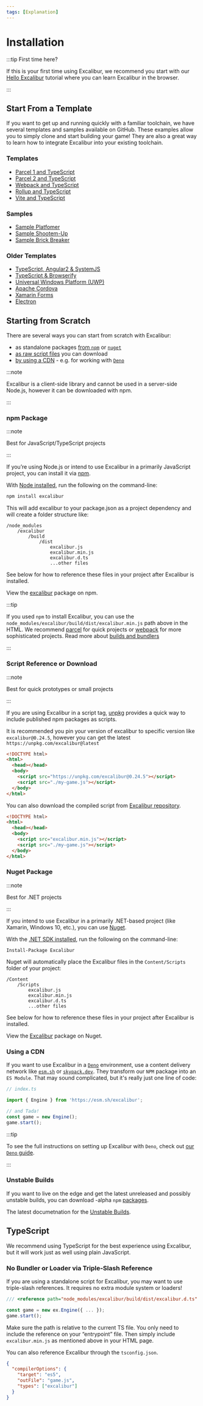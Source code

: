 ```yaml
---
tags: [Explanation]
---
```


# Installation

:::tip First time here?

If this is your first time using Excalibur, we recommend you start with our [Hello Excalibur](02-your-first-game.mdx) tutorial where you can learn Excalibur in the browser.

:::

## Start From a Template

If you want to get up and running quickly with a familiar toolchain, we have several templates and samples available on GitHub. These examples allow you to simply clone and start building your game! They are also a great way to learn how to integrate Excalibur into your existing toolchain.

### Templates

- [Parcel 1 and TypeScript](https://github.com/excaliburjs/template-ts-parcel)
- [Parcel 2 and TypeScript](https://github.com/excaliburjs/template-ts-parcel-v2)
- [Webpack and TypeScript](https://github.com/excaliburjs/template-ts-webpack)
- [Rollup and TypeScript](https://github.com/excaliburjs/template-ts-rollup)
- [Vite and TypeScript](https://github.com/excaliburjs/template-ts-vite)

### Samples

- [Sample Platfomer](https://github.com/excaliburjs/sample-platformer)
- [Sample Shootem-Up](https://github.com/excaliburjs/sample-shootemup)
- [Sample Brick Breaker](https://github.com/excaliburjs/sample-breakout)

### Older Templates

- [TypeScript, Angular2 & SystemJS](https://github.com/excaliburjs/example-ts-angular2)
- [TypeScript & Browserify](https://github.com/excaliburjs/example-ts-browserify)
- [Universal Windows Platform (UWP)](https://github.com/excaliburjs/example-uwp)
- [Apache Cordova](https://github.com/excaliburjs/example-cordova)
- [Xamarin Forms](https://github.com/excaliburjs/example-xamarin)
- [Electron](https://github.com/excaliburjs/example-electron)

## Starting from Scratch

There are several ways you can start from scratch with Excalibur:

- as standalone packages [from `npm`](#npm-package) or [`nuget`](#nuget-package)
- [as raw script files](#script-reference-or-download) you can download
- [by using a CDN](#using-a-cdn) - e.g. for working with [`Deno`](https://deno.land/)

:::note

Excalibur is a client-side library and cannot be used in a
server-side Node.js, however it can be downloaded with npm.

:::

### npm Package

:::note

Best for JavaScript/TypeScript projects

:::

If you’re using Node.js or intend to use Excalibur in a primarily JavaScript project, you can install it via [npm](https://docs.npmjs.com/getting-started/what-is-npm).

With [Node installed](https://nodejs.org/en/download/), run the following on the command-line:

```bash
npm install excalibur
```

This will add excalibur to your package.json as a project dependency and will create a folder structure like:

```
/node_modules
    /excalibur
        /build
            /dist
                excalibur.js
                excalibur.min.js
                excalibur.d.ts
                ...other files
```

See below for how to reference these files in your project after Excalibur is installed.

View the [excalibur](https://www.npmjs.com/package/excalibur) package on npm.

:::tip

If you used `npm` to install Excalibur, you can use the
`node_modules/excalibur/build/dist/excalibur.min.js` path above in the HTML. We
recommend [parcel](https://github.com/excaliburjs/example-ts-parcel) for quick projects or [webpack](https://github.com/excaliburjs/example-ts-webpack) for
more sophisticated projects. Read more about [builds and bundlers](/docs/bundlers)

:::

### Script Reference or Download

:::note

Best for quick prototypes or small projects

:::

If you are using Excalibur in a script tag, [unpkg](https://unpkg.com/) provides a quick way to include published npm packages as scripts.

It is recommended you pin your version of excalibur to specific version like `excalibur@0.24.5`, however you can get the latest `https://unpkg.com/excalibur@latest`

```html
<!DOCTYPE html>
<html>
  <head></head>
  <body>
    <script src="https://unpkg.com/excalibur@0.24.5"></script>
    <script src="./my-game.js"></script>
  </body>
</html>
```

You can also download the compiled script from [Excalibur repository](https://github.com/excaliburjs/excalibur/releases).

```html
<!DOCTYPE html>
<html>
  <head></head>
  <body>
    <script src="excalibur.min.js"></script>
    <script src="./my-game.js"></script>
  </body>
</html>
```

### Nuget Package

:::note

Best for .NET projects

:::

If you intend to use Excalibur in a primarily .NET-based project (like Xamarin, Windows 10, etc.), you can use [Nuget](https://www.nuget.org/).

With the [.NET SDK installed](https://docs.microsoft.com/en-us/dotnet/framework/install/), run the following on the command-line:

    Install-Package Excalibur

Nuget will automatically place the Excalibur files in the `Content/Scripts` folder of your project:

```
/Content
    /Scripts
        excalibur.js
        excalibur.min.js
        excalibur.d.ts
        ...other files
```

See below for how to reference these files in your project after Excalibur is installed.

View the [Excalibur](https://www.nuget.org/packages/Excalibur/) package on Nuget.

### Using a CDN

If you want to use Excalibur in a [`Deno`](https://deno.land/) environment, use a content delivery network like [`esm.sh`](https://esm.sh/) or [`skypack.dev`](https://www.skypack.dev/). They transform our `NPM` package into an `ES Module`. That may sound complicated, but it's really just one line of code:

```typescript
// index.ts

import { Engine } from 'https://esm.sh/excalibur';

// and Tada!
const game = new Engine();
game.start();
```

:::tip

To see the full instructions on setting up Excalibur with `Deno`, check out [our `Deno` guide](https://excaliburjs.com/docs/bundlers#deno).

:::

### Unstable Builds

If you want to live on the edge and get the latest unreleased and possibly unstable builds, you can download -alpha `npm` [packages](https://www.npmjs.com/package/excalibur).

The latest documetnation for the [Unstable Builds](https://excaliburjs.com/docs/api/edge/?no-cache=1).

## TypeScript

We recommend using TypeScript for the best experience using Excalibur, but it will work just as well using plain JavaScript.

### No Bundler or Loader via Triple-Slash Reference

If you are using a standalone script for Excalibur, you may want to use triple-slash references. It requires no extra module system or loaders!

```js
/// <reference path="node_modules/excalibur/build/dist/excalibur.d.ts" />

const game = new ex.Engine({ ... });
game.start();
```

Make sure the path is relative to the current TS file. You only need to include the reference on your “entrypoint” file. Then simply include `excalibur.min.js` as mentioned above in your HTML page.

You can also reference Excalibur through the `tsconfig.json`.

```json
{
  "compilerOptions": {
    "target": "es5",
    "outFile": "game.js",
    "types": ["excalibur"]
  }
}
```
